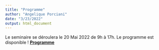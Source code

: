 ```yaml
---
title: "Programme"
author: "Angelique Porciani"
date: "3/23/2022"
output: html_document
---
```


Le seminaire se déroulera le 20 Mai 2022 de 9h à 17h. 
Le programme est disponible ! 
[__Programme__](/MEE-programme.pdf)


